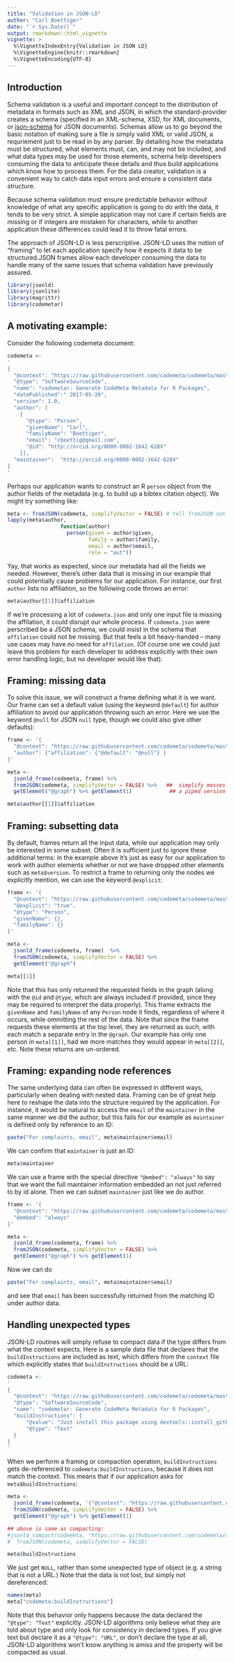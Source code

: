 ```yaml
---
title: "Validation in JSON-LD"
author: "Carl Boettiger"
date: "`r Sys.Date()`"
output: rmarkdown::html_vignette
vignette: >
  %\VignetteIndexEntry{Validation in JSON LD}
  %\VignetteEngine{knitr::rmarkdown}
  %\VignetteEncoding{UTF-8}
---
```


## Introduction

Schema validation is a useful and important concept to the distribution of metadata in formats such as XML and JSON, in which the standard-provider creates a schema (specified in an XML-schema, XSD, for XML documents, or [json-schema]() for JSON documents).  Schemas allow us to go beyond the basic notation of making sure a file is simply valid XML or valid JSON, a requriement just to be read in by any parser.  By detailing how the metadata must be structured, what elements must, can, and may not be included, and what data types may be used for those elements, schema help developers consuming the data to anticipate these details and thus build applications which know how to process them.  For the data creator, validation is a convenient way to catch data input errors and ensure a consistent data structure.  

Because schema validation must ensure predictable behavior without knowledge of what any specific application is going to do with the data, it tends to be very strict.  A simple application may not care if certain fields are missing or if integers are mistaken for characters, while to another application these differences could lead it to throw fatal errors.  

The approach of JSON-LD is less perscriptive.  JSON-LD uses the notion of "framing" to let each application specify how it expects it data to be structured.JSON frames allow each developer consuming the data to handle many of the same issues that schema validation have previously assured.   




```r
library(jsonld)
library(jsonlite)
library(magrittr)
library(codemetar)
```



## A motivating example:

Consider the following codemeta document:

```r
codemeta <- 
'
{
  "@context": "https://raw.githubusercontent.com/codemeta/codemeta/master/codemeta-v2.jsonld",
  "@type": "SoftwareSourceCode",
  "name": "codemetar: Generate CodeMeta Metadata for R Packages",
  "datePublished":" 2017-05-20",
  "version": 1.0,
  "author": [
    {
      "@type": "Person",
      "givenName": "Carl",
      "familyName": "Boettiger",
      "email": "cboettig@gmail.com",
      "@id": "http://orcid.org/0000-0002-1642-628X"
    }],
  "maintainer":  "http://orcid.org/0000-0002-1642-628X"
}
'
```

Perhaps our application wants to construct an R `person` object from the author fields of the metadata (e.g. to build up a bibtex citation object).  We might try something like:

```r
meta <- fromJSON(codemeta, simplifyVector = FALSE) # tell fromJSON not to screw with the formatting by simplifying
lapply(meta$author, 
                 function(author) 
                   person(given = author$given, 
                          family = author$family, 
                          email = author$email,
                          role = "aut"))

```

Yay, that works as expected, since our metadata had all the fields we needed.  However, there's other data that is missing in our example that could potentially cause problems for our application.  For instance, our first `author` lists no affiliation, so the following code throws an error:

```r
meta$author[[1]]$affiliation
```

If we're processing a lot of `codemeta.json` and only one input file is missing the affilation, it could disrupt our whole process.  If `codemeta.json` were perscribed be a JSON schema, we could insist in the schema that `affilation` could not be missing.  But that feels a bit heavy-handed -- many use cases may have no need for `affilation`.  (Of course one we could just leave this problem for each developer to address explicitly with their own error handling logic, but no developer would like that).  


## Framing: missing data


To solve this issue, we will construct a frame defining what it is we want.  Our frame can set a default value (using the keyword `@default`) for author affiliation to avoid our application throwing such an error.  Here we use the keyword `@null` for JSON `null` type, though we could also give other defaults):

```r
frame <- '{
  "@context": "https://raw.githubusercontent.com/codemeta/codemeta/master/codemeta-v2.jsonld",
  "author": {"affiliation": {"@default": "@null"} }
}'

meta <- 
  jsonld_frame(codemeta, frame) %>% 
  fromJSON(codemeta, simplifyVector = FALSE) %>%   ##  simplify messes with JSON formatting
  getElement("@graph") %>% getElement(1)            ## a piped version of [["@graph"]][[1]]

meta$author[[1]]$affiliation
```

## Framing: subsetting data

By default, frames return all the input data, while our application may only be interested in some subset.  Often it is sufficient just to ignore these additional terms: in the example above it's just as easy for our application to work with author elements whether or not we have dropped other elements such as `meta$version`.  To restrict a frame to returning only the nodes we explicitly mention, we can use the keyword `@explicit`:



```r
frame <- '{
  "@context": "https://raw.githubusercontent.com/codemeta/codemeta/master/codemeta-v2.jsonld",
  "@explicit": "true",
  "@type": "Person",
  "givenName": {},
  "familyName": {}
}'

meta <- 
  jsonld_frame(codemeta, frame)  %>%
  fromJSON(codemeta, simplifyVector = FALSE) %>% 
  getElement("@graph") 

meta[[1]]
```

Note that this has only returned the requested fields in the graph (along with the `@id` and `@type`, which are always included if provided, since they may be required to interpret the data properly). This frame extracts the `givenName` and `familyName` of any `Person` node it finds, regardless of where it occurs, while ommitting the rest of the data.  Note that since the frame requests these elements at the top level, they are returned as such, with each match a separate entry in the `@graph`.  Our example has only one person in `meta[[1]]`, had we more matches they would appear in `meta[[2]]`, etc.  Note these returns are un-ordered.


## Framing: expanding node references

The same underlying data can often be expressed in different ways, particularly when dealing with nested data.  Framing can be of great help here to reshape the data into the structure required by the application.  For instance, it would be natural to access the `email` of the `maintainer` in the same manner we did the author, but this fails for our example as `maintainer` is defined only by reference to an ID:

```r
paste("For complaints, email", meta$maintainer$email)
```

We can confirm that `maintainer` is just an ID:

```r
meta$maintainer
```


We can use a frame with the special directive `"@embed": "always"` to say that we want the full maintainer information embedded an not just referred to by id alone.  Then we can subset `maintainer` just like we do author.  

```r
frame <- '{
  "@context": "https://raw.githubusercontent.com/codemeta/codemeta/master/codemeta-v2.jsonld",
  "@embed": "always"
}'

meta <- 
  jsonld_frame(codemeta, frame) %>%
  fromJSON(codemeta, simplifyVector = FALSE) %>% 
  getElement("@graph") %>% getElement(1)
```



Now we can do


```r
paste("For complaints, email", meta$maintainer$email)
```

and see that `email` has been successfully returned from the matching ID under author data.


## Handling unexpected types

JSON-LD routines will simply refuse to compact data if the type differs from what the context expects.  Here is a sample data file
that declares that the `buildInstructions` are included as text, which differs from the `context` file which explicitly states that 
`buildInstructions` should be a URL:

```r
codemeta <- 
'
{
  "@context": "https://raw.githubusercontent.com/codemeta/codemeta/master/codemeta-v2.jsonld",
  "@type": "SoftwareSourceCode",
  "name": "codemetar: Generate CodeMeta Metadata for R Packages",
  "buildInstructions": { 
      "@value": "Just install this package using devtools::install_github", 
      "@type": "Text"
  }
}
'
```

When we perform a framing or compaction operation, `buildInstructions` gets de-referenced to `codemeta:buildInstructions`, because it does not match the context.  This means that if our application asks for `meta$buildInstructions`:

```r
meta <-
  jsonld_frame(codemeta, '{"@context": "https://raw.githubusercontent.com/codemeta/codemeta/master/codemeta-v2.jsonld"}') %>% 
  fromJSON(codemeta, simplifyVector = FALSE) %>%  
  getElement("@graph") %>% getElement(1)    

## above is same as compacting:
#jsonld_compact(codeemta, "https://raw.githubusercontent.com/codemeta/codemeta/master/codemeta-v2.jsonld") %>% 
#  fromJSON(codemeta, simplifyVector = FALSE)

meta$buildInstructions

```

We just get `NULL`, rather than some unexpected type of object (e.g. a string that is not a URL.)  Note that the data is not lost, but simply not dereferenced:


```r
names(meta)
meta["codemeta:buildInstructions"]
```


Note that this behavior only happens because the data declared the `"@type": "Text"` explicitly.  JSON-LD algorithms only believe what they are told about type and only look for consistency in declared types.  If you give text but declare it as a `"@type": "URL"`, or don't declare the type at all, JSON-LD algorithms won't know anything is amiss and the property will be compacted as usual.  
